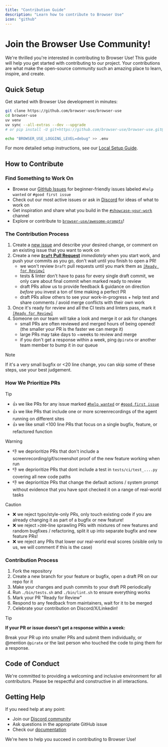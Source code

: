 ```yaml
---
title: "Contribution Guide"
description: "Learn how to contribute to Browser Use"
icon: "github"
---
```


# Join the Browser Use Community!

We're thrilled you're interested in contributing to Browser Use! This guide will help you get started with contributing to our project. Your contributions are what make the open-source community such an amazing place to learn, inspire, and create.

## Quick Setup

Get started with Browser Use development in minutes:

```bash
git clone https://github.com/browser-use/browser-use
cd browser-use
uv venv
uv sync --all-extras --dev --upgrade
# or pip install -U git+https://github.com/browser-use/browser-use.git@main

echo "BROWSER_USE_LOGGING_LEVEL=debug" >> .env
```

For more detailed setup instructions, see our [Local Setup Guide](/development/local-setup).

## How to Contribute

### Find Something to Work On

- Browse our [GitHub Issues](https://github.com/browser-use/browser-use/issues?q=is%3Aissue%20state%3Aopen%20label%3A%22help%20wanted%22) for beginner-friendly issues labeled `#help wanted` or `#good first issue`
- Check out our most active issues or ask in [Discord](https://link.browser-use.com/discord) for ideas of what to work on
- Get inspiration and share what you build in the [`#showcase-your-work`](https://discord.com/channels/1303749220842340412/1305549200678850642) channel
- Explore or contribute to [`browser-use/awesome-prompts`](https://github.com/browser-use/awesome-prompts)!

### The Contribution Process


1. Create a [new issue](https://github.com/browser-use/browser-use/issues) and describe your desired change, or comment on an existing issue that you want to work on
2. Create a new [**`Draft` Pull Request**](https://github.blog/news-insights/product-news/introducing-draft-pull-requests/) *immediately* when you start work, and push your commits as you go, don't wait until you finish to open a PR!
    - we won't review `Draft` pull requests until you mark them as [`[Ready for Review]`](https://docs.github.com/en/pull-requests/collaborating-with-pull-requests/proposing-changes-to-your-work-with-pull-requests/about-pull-requests#draft-pull-requests)
    - tests & linter don't have to pass for every single draft commit, we only care about final commit when marked ready to review
    - draft PRs allow us to provide feedback & guidance on direction *before* you invest a ton of time making a perfect PR
    - draft PRs allow others to see your work-in-progress + help test and share comments / avoid merge conflicts with their own work
3. Once it's ready for review and all the CI tests and linters pass, mark it [`[Ready for Review]`](https://docs.github.com/en/pull-requests/collaborating-with-pull-requests/proposing-changes-to-your-work-with-pull-requests/changing-the-stage-of-a-pull-request)
4. Someone on our team will take a look and merge it or ask for changes
    - small PRs are often reviewed and merged hours of being opened! (the smaller your PR is the faster we can merge it)
    - large PRs may take days to ~weeks to review and merge
    - if you don't get a response within a week, ping `@pirate` or another team member to bump it in our queue


> [!NOTE]
> If it's a very small bugfix or <20 line change, you can skip some of these steps, use your best judgement.


### How We Prioritize PRs


> [!TIP]
>
> - 👍 we like PRs for any issue marked [`#help wanted`](https://github.com/browser-use/browser-use/issues?q=is%3Aissue%20state%3Aopen%20label%3A%22help%20wanted%22) or [`#good first issue`](https://github.com/browser-use/browser-use/issues?q=is%3Aissue%20state%3Aopen%20label%3A%22good%20first%20issue%22)
> - 👍 we like PRs that include one or more screenrecordings of the agent running on different sites
> - 👍 we like small <100 line PRs that focus on a single bugfix, feature, or refactored function

> [!WARNING]
- 👎 we deprioritize PRs that don't include a screenrecording/gif/screenshot proof of the new feature working when run
- 👎 we deprioritize PRs that dont include a test in `tests/ci/test_....py` covering all new code paths
- 👎 we deprioritize PRs that change the default actions / system prompt without evidence that you have spot checked it on a range of real-world tasks

> [!CAUTION]
> 
> - ❌ we reject typo/style-only PRs, only touch existing code if you are already changing it as part of a bugfix or new feature!
> - ❌ we reject `>200`-line sprawling PRs with mixtures of new features and random bugfixes / refactoring, split it up into separate bugfix and new feature PRs!
> - ❌ we reject any PRs that lower our real-world eval scores (visible only to us, we will comment if this is the case)



### Contribution Process

1. Fork the repository
2. Create a new branch for your feature or bugfix, open a draft PR on our repo for it
3. Make your changes and push commits to your draft PR periodically
4. Run `./bin/tests.sh` and `./bin/lint.sh` to ensure everything works
5. Mark your PR "Ready for Review"
6. Respond to any feedback from maintainers, wait for it to be merged
7. Celebrate your contribution on Discord/X/Linkedin!

> [!TIP]
> **If your PR or issue doesn't get a response within a week:**  
> 
> Break your PR up into smaller PRs and submit them individually, or @mention `@pirate` or the last person who touched the code to ping them for a response.


## Code of Conduct

We're committed to providing a welcoming and inclusive environment for all contributors. Please be respectful and constructive in all interactions.

## Getting Help

If you need help at any point:

- Join our [Discord community](https://link.browser-use.com/discord)
- Ask questions in the appropriate GitHub issue
- Check our [documentation](/introduction)

We're here to help you succeed in contributing to Browser Use!
